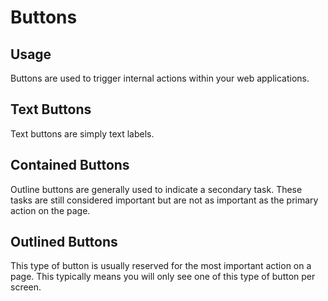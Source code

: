 
<Meta title="ui/ButtonCustom" component={ButtonCustom} />

# Buttons

## Usage

Buttons are used to trigger internal actions within your web applications.

## Text Buttons

Text buttons are simply text labels.

## Contained Buttons

Outline buttons are generally used to indicate a secondary task. These tasks are still considered important but are not as important as the primary action on the page.

## Outlined Buttons

This type of button is usually reserved for the most important action on a page. This typically means you will only see one of this type of button per screen.
